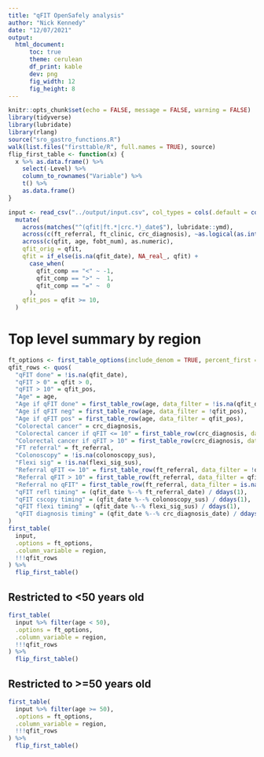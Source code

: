 ```yaml
---
title: "qFIT OpenSafely analysis"
author: "Nick Kennedy"
date: "12/07/2021"
output:
  html_document:
      toc: true
      theme: cerulean
      df_print: kable
      dev: png
      fig_width: 12
      fig_height: 8
---
```


```r
knitr::opts_chunk$set(echo = FALSE, message = FALSE, warning = FALSE)
library(tidyverse)
library(lubridate)
library(rlang)
source("sro_gastro_functions.R")
walk(list.files("firsttable/R", full.names = TRUE), source)
flip_first_table <- function(x) {
  x %>% as.data.frame() %>%
    select(-Level) %>%
    column_to_rownames("Variable") %>%
    t() %>%
    as.data.frame()
}
```

```r
input <- read_csv("../output/input.csv", col_types = cols(.default = col_character())) %>% 
  mutate(
    across(matches("^(qfit|ft.*|crc.*)_date$"), lubridate::ymd),
    across(c(ft_referral, ft_clinic, crc_diagnosis), ~as.logical(as.integer(.x))),
    across(c(qfit, age, fobt_num), as.numeric),
    qfit_orig = qfit,
    qfit = if_else(is.na(qfit_date), NA_real_, qfit) +
      case_when(
        qfit_comp == "<" ~ -1,
        qfit_comp == ">" ~  1,
        qfit_comp == "=" ~  0
      ),
    qfit_pos = qfit >= 10,
  )
```

# Top level summary by region

```r
ft_options <- first_table_options(include_denom = TRUE, percent_first = TRUE, include_p = FALSE, suppress_if_le = 5)
qfit_rows <- quos(
  "qFIT done" = !is.na(qfit_date),
  "qFIT > 0" = qfit > 0,
  "qFIT > 10" = qfit_pos,
  "Age" = age,
  "Age if qFIT done" = first_table_row(age, data_filter = !is.na(qfit_date)),
  "Age if qFIT neg" = first_table_row(age, data_filter = !qfit_pos),
  "Age if qFIT pos" = first_table_row(age, data_filter = qfit_pos),
  "Colorectal cancer" = crc_diagnosis,
  "Colorectal cancer if qFIT <= 10" = first_table_row(crc_diagnosis, data_filter = !qfit_pos),
  "Colorectal cancer if qFIT > 10" = first_table_row(crc_diagnosis, data_filter = qfit_pos),
  "FT referral" = ft_referral,
  "Colonoscopy" = !is.na(colonoscopy_sus),
  "Flexi sig" = !is.na(flexi_sig_sus),
  "Referral qFIT <= 10" = first_table_row(ft_referral, data_filter = !qfit_pos),
  "Referral qFIT > 10" = first_table_row(ft_referral, data_filter = qfit_pos),
  "Referral no qFIT" = first_table_row(ft_referral, data_filter = is.na(qfit_pos)),
  "qFIT refl timing" = (qfit_date %--% ft_referral_date) / ddays(1),
  "qFIT cscopy timing" = (qfit_date %--% colonoscopy_sus) / ddays(1),
  "qFIT flexi timing" = (qfit_date %--% flexi_sig_sus) / ddays(1),
  "qFIT diagnosis timing" = (qfit_date %--% crc_diagnosis_date) / ddays(1)
)
first_table(
  input,
  .options = ft_options,
  .column_variable = region,
  !!!qfit_rows
) %>% 
  flip_first_table()
```

## Restricted to <50 years old

```r
first_table(
  input %>% filter(age < 50),
  .options = ft_options,
  .column_variable = region,
  !!!qfit_rows
) %>% 
  flip_first_table()
```

## Restricted to >=50 years old

```r
first_table(
  input %>% filter(age >= 50),
  .options = ft_options,
  .column_variable = region,
  !!!qfit_rows
) %>% 
  flip_first_table()
```